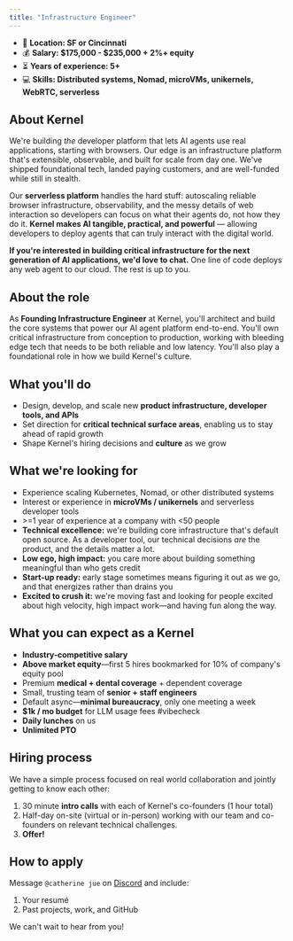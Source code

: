 ```yaml
---
title: "Infrastructure Engineer"
---
```


- 🌆 **Location: SF or Cincinnati**
- 💰 **Salary: &#36;175,000 - &#36;235,000 + 2&#37;+ equity**
- ⏳ **Years of experience: 5+**
- 💻 **Skills: Distributed systems, Nomad, microVMs, unikernels, WebRTC, serverless**

## About Kernel

We're building *the* developer platform that lets AI agents use real applications, starting with browsers. Our edge is an infrastructure platform that's extensible, observable, and built for scale from day one. We've shipped foundational tech, landed paying customers, and are well-funded while still in stealth.

Our **serverless platform** handles the hard stuff: autoscaling reliable browser infrastructure, observability, and the messy details of web interaction so developers can focus on what their agents do, not how they do it. **Kernel makes AI tangible, practical, and powerful** — allowing developers to deploy agents that can truly interact with the digital world.

**If you're interested in building critical infrastructure for the next generation of AI applications, we'd love to chat.** One line of code deploys any web agent to our cloud. The rest is up to you.

## About the role

As **Founding Infrastructure Engineer** at Kernel, you'll architect and build the core systems that power our AI agent platform end-to-end. You'll own critical infrastructure from conception to production, working with bleeding edge tech that needs to be both reliable and low latency. You'll also play a foundational role in how we build Kernel's culture.

## What you'll do

- Design, develop, and scale new **product infrastructure, developer tools, and APIs**
- Set direction for **critical technical surface areas**, enabling us to stay ahead of rapid growth
- Shape Kernel's hiring decisions and **culture** as we grow

## What we're looking for

- Experience scaling Kubernetes, Nomad, or other distributed systems
- Interest or experience in **microVMs / unikernels** and serverless developer tools
- &gt;=1 year of experience at a company with &lt;50 people
- **Technical excellence:** we're building core infrastructure that's default open source. As a developer tool, our technical decisions *are* the product, and the details matter a lot.
- **Low ego, high impact:** you care more about building something meaningful than who gets credit
- **Start-up ready:** early stage sometimes means figuring it out as we go, and that energizes rather than drains you
- **Excited to crush it:** we're moving fast and looking for people excited about high velocity, high impact work—and having fun along the way.

## What you can expect as a Kernel

- **Industry-competitive salary**
- **Above market equity**—first 5 hires bookmarked for 10% of company's equity pool
- Premium **medical + dental coverage** + dependent coverage
- Small, trusting team of **senior + staff engineers**
- Default async—**minimal bureaucracy**, only one meeting a week
- **$1k / mo budget** for LLM usage fees #vibecheck
- **Daily lunches** on us
- **Unlimited PTO**

## Hiring process

We have a simple process focused on real world collaboration and jointly getting to know each other:

1. 30 minute **intro calls** with each of Kernel's co-founders (1 hour total)
2. Half-day on-site (virtual or in-person) working with our team and co-founders on relevant technical challenges.
3. **Offer!**

## How to apply

Message `@catherine jue` on [Discord](https://discord.gg/FBrveQRcud) and include:

1. Your resumé
2. Past projects, work, and GitHub

We can't wait to hear from you!
